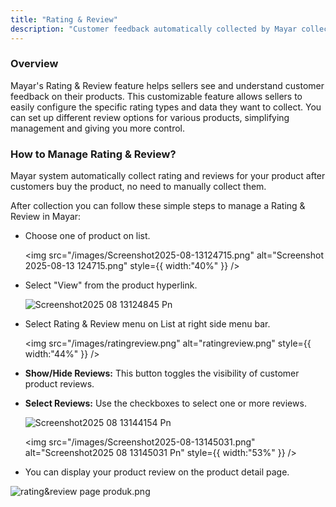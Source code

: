 ```yaml
---
title: "Rating & Review"
description: "Customer feedback automatically collected by Mayar collection system."
---
```


### Overview

Mayar's Rating & Review feature helps sellers see and understand customer feedback on their products. This customizable feature allows sellers to easily configure the specific rating types and data they want to collect. You can set up different review options for various products, simplifying management and giving you more control.

### How to Manage Rating & Review?

Mayar system automatically collect rating and reviews for your product after customers buy the product, no need to manually collect them.

After collection you can follow these simple steps to manage a Rating & Review in Mayar:

- Choose one of product on list.

  <img
    src="/images/Screenshot2025-08-13124715.png"
    alt="Screenshot 2025-08-13 124715.png"
    style={{ width:"40%" }}
  />
- Select "View" from the product hyperlink.

  ![Screenshot2025 08 13124845 Pn](/images/Screenshot2025-08-13124845.png)
- Select Rating & Review menu on List at right side menu bar.

  <img
    src="/images/ratingreview.png"
    alt="ratingreview.png"
    style={{ width:"44%" }}
  />
- **Show/Hide Reviews:** This button toggles the visibility of customer product reviews.
- **Select Reviews:** Use the checkboxes to select one or more reviews.

  ![Screenshot2025 08 13144154 Pn](/images/Screenshot2025-08-13144154.png)

  <img
    src="/images/Screenshot2025-08-13145031.png"
    alt="Screenshot2025 08 13145031 Pn"
    style={{ width:"53%" }}
  />
- You can display your product review on the product detail page.

![rating&review page produk.png](/images/rating&reviewpageproduk.png)